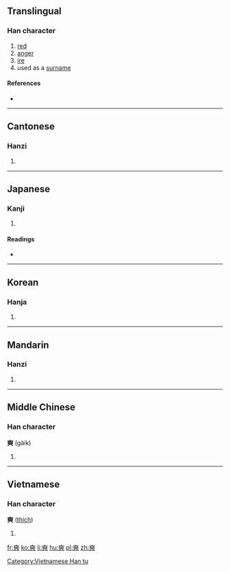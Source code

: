 ==Translingual==

===Han character===
{{Han char|rn=37|rad=大|as=12|sn=15|four=4003<sub>6</sub>|canj=大一日日 (KMAA)|ids=⿻[[大]][[皕]]}}

# [[red]]
# [[anger]]
# [[ire]]
# used as a [[surname]]

====References====
* {{Han ref|kx=0254.020|dkj=06002|dj=0515.270|hdz=10549.030|uh=596D|ud=22893|bh=BC5D|bd=48221}}

----

==Cantonese==

===Hanzi===
{{yue-hanzi|jyut=|y=sik1}}

# {{defn|lang=yue|sort=大12}}

----

==Japanese==

===Kanji===
{{ja-kanji|grade=|rs=大12}}

# {{defn|lang=ja|sort=大12}}

====Readings====
* {{ja-readings|on=[[せき]] (seki), [[しゃく]] (shaku), [[かく]] (kaku), [[きゃく]] (kyaku)|kun=[[さかん]] (sakan), [[いかるさま]] (ikarusama)}}

----

==Korean==

===Hanja===
{{ko-hanja|hangeul=[[석]], [[학]]|rv=seok, hak|mr=sŏk, hak}}

# {{defn|lang=ko|sort=大12}}

----

==Mandarin==

===Hanzi===
{{cmn-hanzi|pin=[[shì]] ([[shi4]])|wg=shih<sup>4</sup>}}

# {{defn|lang=cmn|sort=大12}}

----

==Middle Chinese==

===Han character===
'''奭''' (gäik)

# {{defn|ltc}}

----

==Vietnamese==

===Han character===
'''奭''' ([[thích]])

# {{defn|vi}}

[[Category:Vietnamese Han tu]]

[[fr:奭]]
[[ko:奭]]
[[li:奭]]
[[hu:奭]]
[[pl:奭]]
[[zh:奭]]